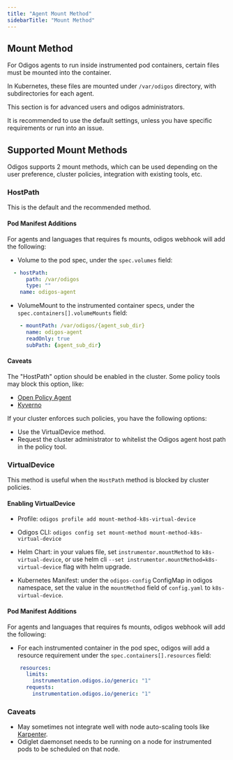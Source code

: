 ```yaml
---
title: "Agent Mount Method"
sidebarTitle: "Mount Method"
---
```


## Mount Method

For Odigos agents to run inside instrumented pod containers, certain files must be mounted into the container.

In Kubernetes, these files are mounted under `/var/odigos` directory, with subdirectories for each agent.

<Warning>
This section is for advanced users and odigos administrators.

It is recommended to use the default settings, unless you have specific requirements or run into an issue.
</Warning>

## Supported Mount Methods

Odigos supports 2 mount methods, which can be used depending on the user preference, cluster policies, integration with existing tools, etc.

### HostPath

This is the default and the recommended method.

#### Pod Manifest Additions

For agents and languages that requires fs mounts, odigos webhook will add the following:

- Volume to the pod spec, under the `spec.volumes` field:

```yaml
  - hostPath:
      path: /var/odigos
      type: ""
    name: odigos-agent
```

- VolumeMount to the instrumented container specs, under the `spec.containers[].volumeMounts` field:

```yaml
    - mountPath: /var/odigos/{agent_sub_dir}
      name: odigos-agent
      readOnly: true
      subPath: {agent_sub_dir}
```

#### Caveats

The "HostPath" option should be enabled in the cluster. Some policy tools may block this option, like: 

- [Open Policy Agent](https://www.openpolicyagent.org/)
- [Kyverno](https://kyverno.io/)

If your cluster enforces such policies, you have the following options:

- Use the VirtualDevice method.
- Request the cluster administrator to whitelist the Odigos agent host path in the policy tool.


### VirtualDevice

This method is useful when the `HostPath` method is blocked by cluster policies.

#### Enabling VirtualDevice

- Profile: `odigos profile add mount-method-k8s-virtual-device`

- Odigos CLI: `odigos config set mount-method mount-method-k8s-virtual-device`

- Helm Chart: in your values file, set `instrumentor.mountMethod` to `k8s-virtual-device`, or use helm cli `--set instrumentor.mountMethod=k8s-virtual-device` flag with helm upgrade.

- Kubernetes Manifest: under the `odigos-config` ConfigMap in odigos namespace, set the value in the `mountMethod` field of `config.yaml` to `k8s-virtual-device`.

#### Pod Manifest Additions

For agents and languages that requires fs mounts, odigos webhook will add the following:

- For each instrumented container in the pod spec, odigos will add a resource requirement under the `spec.containers[].resources` field:

```yaml
    resources:
      limits:
        instrumentation.odigos.io/generic: "1"
      requests:
        instrumentation.odigos.io/generic: "1"
```

### Caveats

- May sometimes not integrate well with node auto-scaling tools like [Karpenter](https://karpenter.sh/).
- Odiglet daemonset needs to be running on a node for instrumented pods to be scheduled on that node.

